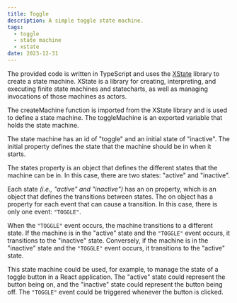 ```yaml
---
title: Toggle
description: A simple toggle state machine.
tags:
  - toggle
  - state machine
  - xstate
date: 2023-12-31
---
```


The provided code is written in TypeScript and uses the [XState](https://stately.ai/docs) library to create a state machine.
XState is a library for creating, interpreting, and executing finite state machines and statecharts, as well as managing invocations of those machines as actors.

The createMachine function is imported from the XState library and is used to define a state machine.
The toggleMachine is an exported variable that holds the state machine.

The state machine has an id of "toggle" and an initial state of "inactive".
The initial property defines the state that the machine should be in when it starts.

The states property is an object that defines the different states that the machine can be in.
In this case, there are two states: "active" and "inactive".

Each state _(i.e., "active" and "inactive")_ has an on property, which is an object that defines the transitions between states.
The on object has a property for each event that can cause a transition. In this case, there is only one event: `"TOGGLE"`.

When the `"TOGGLE"` event occurs, the machine transitions to a different state. If the machine is in the "active" state and the `"TOGGLE"` event occurs, it transitions to the "inactive" state. Conversely, if the machine is in the "inactive" state and the `"TOGGLE"` event occurs, it transitions to the "active" state.

This state machine could be used, for example, to manage the state of a toggle button in a React application. The "active" state could represent the button being on, and the "inactive" state could represent the button being off. The `"TOGGLE"` event could be triggered whenever the button is clicked.
